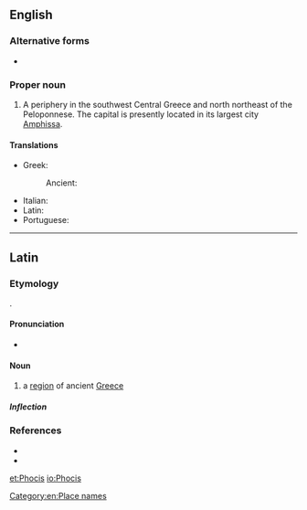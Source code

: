 {{also|phocis}}
==English==

===Alternative forms===
* {{l|en|Phokis}}

===Proper noun===
{{wikipedia}}
{{en-proper noun}}

# A periphery in the southwest Central Greece and north northeast of the Peloponnese. The capital is presently located in its largest city [[Amphissa]].

====Translations====
{{trans-top|a periphery in the southwest Central Greece}}
* Greek: {{t+|el|Φωκίδα}}
*: Ancient: {{t|grc|Φωκίς}}
{{trans-mid}}
* Italian: {{t|it|Focide|f}}
* Latin: {{t|la|Phocis}}
* Portuguese: {{t|pt|Fócida|f}}
{{trans-bottom}}

[[Category:en:Place names]]

----

==Latin==

===Etymology===
{{bor|la|grc|Φωκίς}}.

====Pronunciation====
* {{la-IPA|phōcis}}

====Noun====
{{la-noun|Phōcis|Phōcidis|f|third}}

# {{lb|la|geography}} a [[region]] of ancient [[Greece]] 

=====Inflection=====
{{la-decl-3rd|num=sg|Phōcis|Phōcid}}

===References===
* {{R:Gaffiot}}
* {{R:Smith's Geography}}

[[et:Phocis]]
[[io:Phocis]]